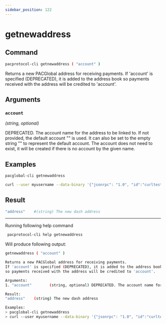 ```yaml
---
sidebar_position: 122
---
```


# getnewaddress
## Command

```bash
pacprotocol-cli getnewaddress ( "account" )
```

Returns a new PACGlobal address for receiving payments.
If 'account' is specified (DEPRECATED), it is added to the address book 
so payments received with the address will be credited to 'account'.



## Arguments

### `account` 
*(string, optional)*

DEPRECATED. The account name for the address to be linked to. If not provided, the default account "" is used. It can also be set to the empty string "" to represent the default account. The account does not need to exist, it will be created if there is no account by the given name.


## Examples
```bash
pacglobal-cli getnewaddress 
```

```bash
curl --user myusername --data-binary '{"jsonrpc": "1.0", "id":"curltest", "method": "getnewaddress", "params": [] }' -H 'content-type: text/plain;' http://127.0.0.1:1111/
```
## Result
```bash
"address"    #(string) The new dash address
```


___

Running following help command
```bash
 pacprotocol-cli help getnewaddress
```
Will produce following output:


```bash
getnewaddress ( "account" )

Returns a new PACGlobal address for receiving payments.
If 'account' is specified (DEPRECATED), it is added to the address book 
so payments received with the address will be credited to 'account'.

Arguments:
1. "account"        (string, optional) DEPRECATED. The account name for the address to be linked to. If not provided, the default account "" is used. It can also be set to the empty string "" to represent the default account. The account does not need to exist, it will be created if there is no account by the given name.

Result:
"address"    (string) The new dash address

Examples:
> pacglobal-cli getnewaddress 
> curl --user myusername --data-binary '{"jsonrpc": "1.0", "id":"curltest", "method": "getnewaddress", "params": [] }' -H 'content-type: text/plain;' http://127.0.0.1:1111/

```

